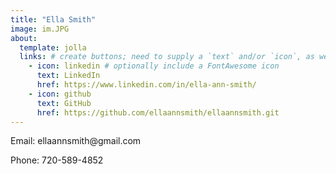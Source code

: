 ```yaml
---
title: "Ella Smith"
image: im.JPG
about:
  template: jolla
  links: # create buttons; need to supply a `text` and/or `icon`, as well as `href` (the URL or file path that your button redirects to)
    - icon: linkedin # optionally include a FontAwesome icon
      text: LinkedIn
      href: https://www.linkedin.com/in/ella-ann-smith/
    - icon: github
      text: GitHub
      href: https://github.com/ellaannsmith/ellaannsmith.git
---
```


Email: ellaannsmith@gmail.com

Phone: 720-589-4852


